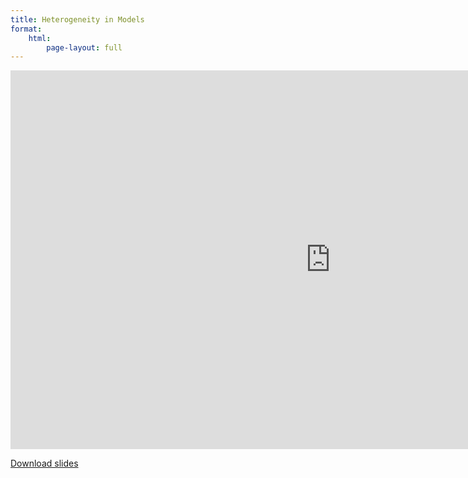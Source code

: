 ```yaml
---
title: Heterogeneity in Models
format:
    html:
        page-layout: full
---
```


```{=html}
<iframe src="https://docs.google.com/presentation/d/e/2PACX-1vQsXxxyAwK5sgLV52lGPadbaCmmkwr9vcJ8kPCmphWgpSIwBwS8mSPsF7wAKg75Pzz6o1LFayBU6KZ_/embed?start=false&loop=false&delayms=3000" frameborder="0" width="1023" height="606" allowfullscreen="true" mozallowfullscreen="true" webkitallowfullscreen="true"></iframe>
```

[Download slides](./slides/L04_Heterogeneity-in-models.pdf)
